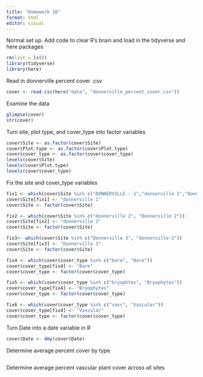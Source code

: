 ```yaml
---
title: "Homework 16"
format: html
editor: visual
---
```


Normal set up. Add code to clear R's brain and load in the tidyverse and here packages
```r
rm(list = ls())
library(tidyverse)
library(here)
```

Read in donnerville percent cover .csv
```r
cover <- read.csv(here("data", "donnerville_percent_cover.csv"))
```

Examine the data
```r
glimpse(cover)
str(cover)
```

Turn site, plot type, and cover_type into factor variables
```r
cover$Site <- as.factor(cover$Site)
cover$Plot.type <- as.factor(cover$Plot.type)
cover$cover_type <- as.factor(cover$cover_type)
levels(cover$Site)
levels(cover$Plot.type)
levels(cover$cover_type)
```

Fix the site and cover_type variables
```r
fix1 <- which(cover$Site %in% c("DONNERVILLE - 1","donnerville 1","Donnerville 1"))
cover$Site[fix1] <- "donnerville 1"
cover$Site <- factor(cover$Site)
```

```r
fix2 <- which(cover$Site %in% c("donnerville 2", "Donnerville 2"))
cover$Site[fix2] <- "donnerville 2"
cover$Site <- factor(cover$Site)
```

```r
fix3<- which(cover$Site %in% c("Donnerville 3", "donnerville-3"))
cover$Site[fix3] <- "Donnerville 3"
cover$Site <- factor(cover$Site)
```

```r
fix4 <- which(cover$cover_type %in% c("bare", "Bare"))
cover$cover_type[fix4] <- "Bare"
cover$cover_type <- factor(cover$cover_type)
```

```r
fix5 <- which(cover$cover_type %in% c("bryophtes", "Bryophytes"))
cover$cover_type[fix4] <- "Bryophytes"
cover$cover_type <- factor(cover$cover_type)
```

```r
fix6 <- which(cover$cover_type %in% c("vasc", "Vascular"))
cover$cover_type[fix4] <- "Vascular"
cover$cover_type <- factor(cover$cover_type)
```

Turn Date into a date variable in R
```r
cover$Date <- dmy(cover$Date)
```

Determine average percent cover by type
```r

```

Determine average percent vascular plant cover across all sites 
```r

```

